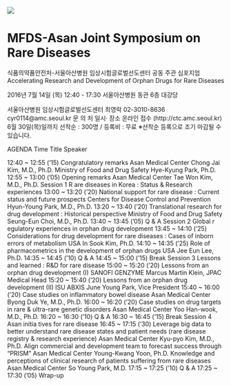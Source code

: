 
![](images/MFDS-Asan-Joint.jpg)

# MFDS-Asan Joint Symposium on Rare Diseases
식품의약품안전처-서울아산병원 임상시험글로벌선도센터 공동 주관 심포지엄
Accelerating Research and Development of Orphan Drugs for Rare Diseases

2016년 7월 14일 (목) 12:40 - 17:30
서울아산병원 동관 6층 대강당


서울아산병원 임상시험글로벌선도센터 최영락
02-3010-8636 cyr0114@amc.seoul.kr
문 의 처
일시· 장소
온라인 접수 (http://ctc.amc.seoul.kr)
6월 30일(목)일까지 선착순 : 300명 / 등록비 : 무료
※선착순 등록으로 조기 마감될 수 있습니다.

AGENDA
Time Title Speaker

12:40 ~ 12:55 (’15) Congratulatory remarks
Asan Medical Center
Chong Jai Kim, M.D., Ph.D.
Ministry of Food and Drug Safety
Hye-Kyung Park, Ph.D.
12:55 ~ 13:00 (’05) Opening remarks Asan Medical Center
Tae Won Kim, M.D., Ph.D.
Session 1 R are diseases in Korea : Status & Research experiences
13:00 ~ 13:20 (’20) National support for rare disease : Current status and future
prospects
Centers for Disease Control and Prevention
Hyun-Young Park, M.D., Ph.D.
13:20 ~ 13:40 (’20) Translational research for drug development :
Historical perspective
Ministry of Food and Drug Safety
Seung-Eun Choi, M.D., Ph.D.
13:40 ~ 13:45 (’05) Q & A
Session 2 Global r egulatory experiences in orphan drug development
13:45 ~ 14:10 (’25) Considerations for drug development for rare diseases :
Cases of inborn errors of metabolism
USA
In Sook Kim, Ph.D.
14:10 ~ 14:35 (’25) Role of pharmacometrics in the development of orphan drugs
USA
Jee Eun Lee, Ph.D.
14:35 ~ 14:45 (’10) Q & A
14:45 ~ 15:00 (’15) Break
Session 3 Lessons and learned : R&D for rare disease
15:00 ~ 15:20 (’20) Lessons from an orphan drug development (I) SANOFI GENZYME
Marcus Martin Klein, JPAC Medical Head
15:20 ~ 15:40 (’20) Lessons from an orphan drug development (II) ISU ABXIS
June Young Park, Vice President
15:40 ~ 16:00 (’20) Case studies on inflammatory bowel disease Asan Medical Center
Byong Duk Ye, M.D., Ph.D.
16:00 ~ 16:20 (’20) Case studies on drug targets in rare & ultra-rare genetic
disorders
Asan Medical Center
Yoo Han-wook, M.D., Ph.D.
16:20 ~ 16:30 (’10) Q & A
16:30 ~ 16:45 (’15) Break
Session 4 Asan initia tives for rare disease
16:45 ~ 17:15 (’30)
Leverage big data to better understand rare disease states and
patient needs (rare disease registry & research experience)
Asan Medical Center
Kyu-pyo Kim, M.D., Ph.D.
Align commercial and development team to forecast success
through “PRISM”
Asan Medical Center
Young-Kwang Yoon, Ph.D.
Knowledge and perceptions of clinical research of patients
suffering from rare diseases
Asan Medical Center
So Young Park, M.D.
17:15 ~ 17:25 (’10) Q & A
17:25 ~ 17:30 (’05) Wrap-up

